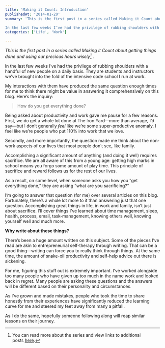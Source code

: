 ```yaml
---
title: 'Making it Count: Introduction'
publishedAt: '2014-01-20'
summary: 'This is the first post in a series called Making it Count about getting things done and using our precious hours wisely[^1] .

In the last few weeks I’ve had the privilege of rubbing shoulders with a...'
categories: ['Life', 'Work']

---
```


*This is the first post in a series called Making it Count about getting things done and using our precious hours wisely[^1] .*

In the last few weeks I’ve had the privilege of rubbing shoulders with a handful of new people on a daily basis. They are students and instructors we’ve brought into the fold of the intensive code school I run at work.

My interactions with them have produced the same question enough times for me to think there might be value in answering it comprehensively on this blog. Here’s the inquiry:

> How do you get everything done?

Being asked about productivity and work gave me pause for a few reasons. First, we do get a whole lot done at The Iron Yard—more than average, I’d say—but I don’t generally *feel* like we’re some super-productive anomaly. I feel like we’re people who put 110% into work that we love.

Secondly, and more importantly, the question made me think about the non-work aspects of our lives that most people don’t see, like family.

Accomplishing a significant amount of anything (and doing it well) requires sacrifice. We are all aware of this from a young age: getting high marks in school means you forgo some amount of play time. This principle of sacrifice and reward follows us for the rest of our lives.

As a result, on some level, when someone asks you how you “get everything done,” they are asking “what are you sacrificing?”

I’m going to answer that question (for me) over several articles on this blog. Fortunately, there’s a whole lot more to it than answering just that one question. Accomplishing great things in life, in work and family, isn’t just about sacrifice. I’ll cover things I’ve learned about time management, sleep, health, process, email, task-management, knowing others well, knowing yourself well and much more.

**Why write about these things?**

There’s been a huge amount written on this subject. Some of the pieces I’ve read are akin to entrepreneurial self-therapy through writing. That can be a good thing—writing can force you to really think through things. At the same time, the amount of snake-oil productivity and self-help advice out there is sickening.

For me, figuring this stuff out is extremely important. I’ve worked alongside too many people who have given up too much in the name work and looked back in regret. Many people are asking these questions and the answers will be different based on their personality and circumstances.

As I’ve grown and made mistakes, people who took the time to share honestly from their experiences have significantly reduced the learning curve for me and steered my feet away from many a pitfall.

As I do the same, hopefully someone following along will reap similar lessons on their journey.

[^1]: You can read more about the series and view links to additional posts [here](/blog/making-it-count-introduction).
